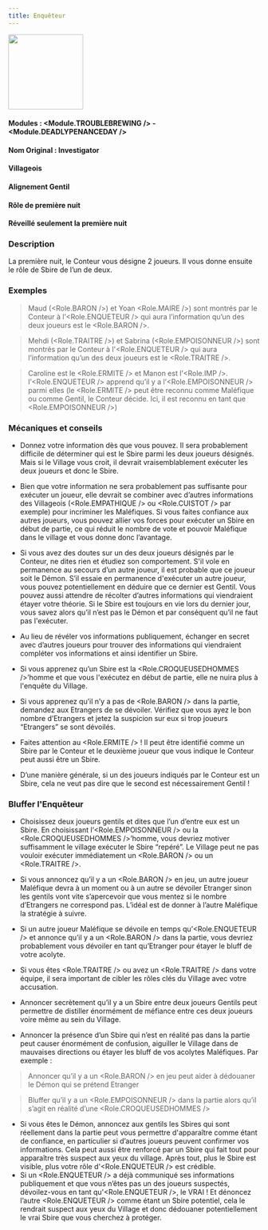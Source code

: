 ```yaml
---
title: Enquêteur
---
```



<img src='/img/blood-on-the-clocktower/roles/enqueteur.png' height='150' />

#### Modules : <Module.TROUBLEBREWING /> - <Module.DEADLYPENANCEDAY />
#### Nom Original : Investigator
#### Villageois
#### Alignement Gentil
#### Rôle de première nuit
#### Réveillé seulement la première nuit


### Description
La première nuit, le Conteur vous désigne 2 joueurs. Il vous donne ensuite le rôle de Sbire de l’un de deux.

### Exemples
> Maud (<Role.BARON />) et Yoan <Role.MAIRE />) sont montrés par le Conteur à l’<Role.ENQUETEUR /> qui aura l’information qu’un des deux joueurs est le <Role.BARON />.

> Mehdi (<Role.TRAITRE />) et Sabrina (<Role.EMPOISONNEUR />) sont montrés par le Conteur à  l'<Role.ENQUETEUR /> qui aura l’information qu’un des deux joueurs est le  <Role.TRAITRE />.

> Caroline est le <Role.ERMITE /> et Manon est l’<Role.IMP />. l’<Role.ENQUETEUR /> apprend qu’il y a l’<Role.EMPOISONNEUR /> parmi elles (le <Role.ERMITE /> peut être reconnu comme Maléfique ou comme Gentil, le Conteur décide. Ici, il est reconnu en tant que <Role.EMPOISONNEUR />)
 
 
### Mécaniques et conseils

- Donnez votre information dès que vous pouvez. Il sera probablement difficile de déterminer qui est le Sbire parmi les deux joueurs désignés. Mais si le Village vous croit, il devrait vraisemblablement exécuter les deux joueurs et donc le Sbire.

- Bien que votre information ne sera probablement pas suffisante pour exécuter un joueur, elle devrait se combiner avec d’autres informations des Villageois (<Role.EMPATHIQUE /> ou <Role.CUISTOT /> par exemple) pour incriminer les Maléfiques. Si vous faites confiance aux autres joueurs, vous pouvez allier vos forces pour exécuter un Sbire en début de partie, ce qui réduit le nombre de vote et pouvoir Maléfique dans le village et vous donne donc l’avantage.

- Si vous avez des doutes sur un des deux joueurs désignés par le Conteur, ne dites rien et étudiez son comportement. S'il vole en permanence au secours d’un autre joueur, il est probable que ce joueur soit le Démon. S’il essaie en permanence d'exécuter un autre joueur, vous pouvez potentiellement en déduire que ce dernier est Gentil. Vous pouvez aussi attendre de récolter d’autres informations qui viendraient étayer votre théorie. Si le Sbire est toujours en vie lors du dernier jour, vous savez alors qu’il n’est pas le Démon et par conséquent qu’il ne faut pas l'exécuter.

- Au lieu de révéler vos informations publiquement, échanger en secret avec d’autres joueurs pour trouver des informations qui viendraient compléter vos informations et ainsi identifier un Sbire.

- Si vous apprenez qu’un Sbire est la <Role.CROQUEUSEDHOMMES />’homme et que vous l'exécutez en début de partie, elle ne nuira plus à l'enquête du Village.

- Si vous apprenez qu’il n’y a pas de <Role.BARON /> dans la partie, demandez aux Etrangers de se dévoiler. Vérifiez que vous ayez le bon nombre d’Etrangers et jetez la suspicion sur eux si trop joueurs “Etrangers” se sont dévoilés.

- Faites attention au <Role.ERMITE /> ! Il peut être identifié comme un Sbire par le Conteur et le deuxième joueur que vous indique le Conteur peut aussi être un Sbire.

- D’une manière générale, si un des joueurs indiqués par le Conteur est un Sbire, cela ne veut pas dire que le second est nécessairement Gentil !


### Bluffer l'Enquêteur

- Choisissez deux joueurs gentils et dites que l’un d’entre eux est un Sbire. En choisissant l’<Role.EMPOISONNEUR /> ou la <Role.CROQUEUSEDHOMMES />’homme, vous devriez motiver suffisamment le village exécuter le Sbire “repéré”. Le Village peut ne pas vouloir exécuter immédiatement un <Role.BARON /> ou un <Role.TRAITRE />.

- Si vous annoncez qu’il y a un <Role.BARON /> en jeu, un autre joueur Maléfique devra à un moment ou à un autre se dévoiler Etranger sinon les gentils vont vite s’apercevoir que vous mentez si le nombre d’Etrangers ne correspond pas. L’idéal est de donner à l’autre Maléfique la stratégie à suivre. 

- Si un autre joueur Maléfique se dévoile en temps qu’<Role.ENQUETEUR /> et annonce qu’il y a un <Role.BARON /> dans la partie, vous devriez probablement vous dévoiler en tant qu’Etranger pour étayer le bluff de votre acolyte.

- Si vous êtes <Role.TRAITRE /> ou avez un <Role.TRAITRE /> dans votre équipe, il sera important de cibler les rôles clés du Village avec votre accusation.

- Annoncer secrètement qu’il y a un Sbire entre deux joueurs Gentils peut permettre de distiller énormément de méfiance entre ces deux joueurs voire même au sein du Village.

- Annoncer la présence d’un Sbire qui n’est en réalité pas dans la partie peut causer énormément de confusion, aiguiller le Village dans de mauvaises directions ou étayer les bluff de vos acolytes Maléfiques. Par exemple :
> Annoncer qu’il y a un <Role.BARON /> en jeu peut aider à dédouaner le Démon qui se prétend Etranger

> Bluffer qu’il y a un <Role.EMPOISONNEUR /> dans la partie alors qu’il s’agit en réalité d’une <Role.CROQUEUSEDHOMMES /> 

- Si vous êtes le Démon, annoncez aux gentils les Sbires qui sont réellement dans la partie peut vous permettre d'apparaître comme étant de confiance, en particulier si d’autres joueurs peuvent confirmer vos informations. Cela peut aussi être renforcé par un Sbire qui fait tout pour apparaître très suspect aux yeux du village. Après tout, plus le Sbire est visible, plus votre rôle d'<Role.ENQUETEUR /> est crédible.
- Si un <Role.ENQUETEUR /> a déjà communiqué ses informations publiquement et que vous n’êtes pas un des joueurs suspectés, dévoilez-vous en tant qu'<Role.ENQUETEUR />, le VRAI ! Et dénoncez l’autre <Role.ENQUETEUR /> comme étant un Sbire potentiel, cela le rendrait suspect aux yeux du Village et donc dédouaner potentiellement le vrai Sbire que vous cherchez à protéger. 
